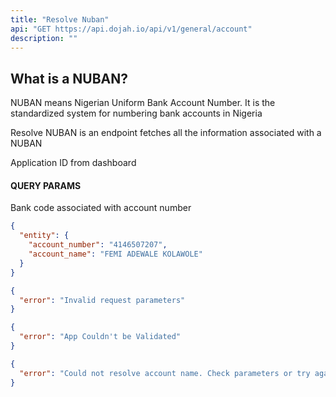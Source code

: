 ```yaml
---
title: "Resolve Nuban"
api: "GET https://api.dojah.io/api/v1/general/account"
description: ""
---
```



## What is a NUBAN?

NUBAN means Nigerian Uniform Bank Account Number. It is the standardized system for numbering bank accounts in Nigeria

Resolve NUBAN is an endpoint fetches all the information associated with a NUBAN


<ParamField header="AppId" type="string" required>
  Application ID from dashboard
</ParamField>

#### QUERY PARAMS

<ParamField query="bank_code" type="string" required>
 Bank code associated with account number
</ParamField>


<ParamField query="account_number" type="string" required>
</ParamField>



<ResponseExample>


```json 200
{
  "entity": {
    "account_number": "4146507207",
    "account_name": "FEMI ADEWALE KOLAWOLE"
  }
}
```

```json 400
{
  "error": "Invalid request parameters"
}
```

```json 401
{
  "error": "App Couldn't be Validated"
}
```

```json 404
{
  "error": "Could not resolve account name. Check parameters or try again."
}
```



</ResponseExample>
